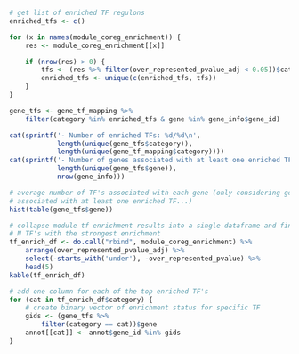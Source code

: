 ```r
# get list of enriched TF regulons
enriched_tfs <- c()

for (x in names(module_coreg_enrichment)) {
    res <- module_coreg_enrichment[[x]]

    if (nrow(res) > 0) {
        tfs <- (res %>% filter(over_represented_pvalue_adj < 0.05))$category
        enriched_tfs <- unique(c(enriched_tfs, tfs))
    }
}

gene_tfs <- gene_tf_mapping %>% 
    filter(category %in% enriched_tfs & gene %in% gene_info$gene_id)

cat(sprintf('- Number of enriched TFs: %d/%d\n',
            length(unique(gene_tfs$category)),
            length(unique(gene_tf_mapping$category))))
cat(sprintf('- Number of genes associated with at least one enriched TF: %d/%d\n',
            length(unique(gene_tfs$gene)),
            nrow(gene_info)))

# average number of TF's associated with each gene (only considering genes
# associated with at least one enriched TF...)
hist(table(gene_tfs$gene))

# collapse module tf enrichment results into a single dataframe and find the
# N TF's with the strongest enrichment
tf_enrich_df <- do.call("rbind", module_coreg_enrichment) %>%
    arrange(over_represented_pvalue_adj) %>%
    select(-starts_with('under'), -over_represented_pvalue) %>%
    head(5)
kable(tf_enrich_df)

# add one column for each of the top enriched TF's
for (cat in tf_enrich_df$category) {
    # create binary vector of enrichment status for specific TF
    gids <- (gene_tfs %>% 
        filter(category == cat))$gene
    annot[[cat]] <- annot$gene_id %in% gids
}
```
